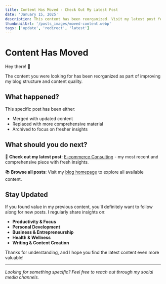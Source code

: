 ```yaml
---
title: Content Has Moved - Check Out My Latest Post
date: 'January 15, 2025'
description: This content has been reorganized. Visit my latest post for fresh insights on productivity, business, and personal development.
thumbnailUrl: '/posts_images/moved-content.webp'
tags: ['update', 'redirect', 'latest']
---
```


# Content Has Moved

Hey there! 👋

The content you were looking for has been reorganized as part of improving my blog structure and content quality.

## What happened?

This specific post has been either:
- Merged with updated content
- Replaced with more comprehensive material
- Archived to focus on fresher insights

## What should you do next?

🎯 **Check out my latest post**: [E-commerce Consulting](/blog/ecommerce-consulting) - my most recent and comprehensive piece with fresh insights.

📚 **Browse all posts**: Visit my [blog homepage](/blog) to explore all available content.

## Stay Updated

If you found value in my previous content, you'll definitely want to follow along for new posts. I regularly share insights on:

- **Productivity & Focus**
- **Personal Development** 
- **Business & Entrepreneurship**
- **Health & Wellness**
- **Writing & Content Creation**

Thanks for understanding, and I hope you find the latest content even more valuable!

---

*Looking for something specific? Feel free to reach out through my social media channels.* 